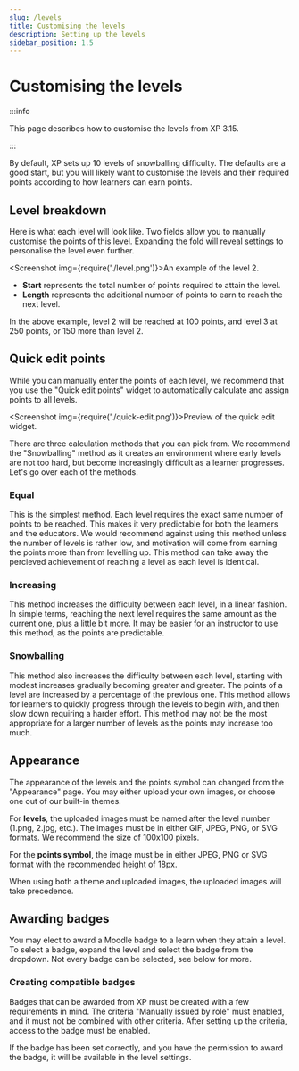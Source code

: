 ```yaml
---
slug: /levels
title: Customising the levels
description: Setting up the levels
sidebar_position: 1.5
---
```



# Customising the levels

:::info

This page describes how to customise the levels from XP 3.15.

:::

By default, XP sets up 10 levels of snowballing difficulty. The defaults are a good start, but you will likely want to customise the levels and their required points according to how learners can earn points.

## Level breakdown

Here is what each level will look like. Two fields allow you to manually customise the points of this level. Expanding the fold will reveal settings to personalise the level even further.

<Screenshot img={require('./level.png')}>An example of the level 2.</Screenshot>

- **Start** represents the total number of points required to attain the level.
- **Length** represents the additional number of points to earn to reach the next level.

In the above example, level 2 will be reached at 100 points, and level 3 at 250 points, or 150 more than level 2.

## Quick edit points

While you can manually enter the points of each level, we recommend that you use the "Quick edit points" widget to automatically calculate and assign points to all levels.

<Screenshot img={require('./quick-edit.png')}>Preview of the quick edit widget.</Screenshot>

There are three calculation methods that you can pick from. We recommend the "Snowballing" method as it creates an environment where early levels are not too hard, but become increasingly difficult as a learner progresses. Let's go over each of the methods.

### Equal

This is the simplest method. Each level requires the exact same number of points to be reached. This makes it very predictable for both the learners and the educators. We would recommend against using this method unless the number of levels is rather low, and motivation will come from earning the points more than from levelling up. This method can take away the percieved achievement of reaching a level as each level is identical.

### Increasing

This method increases the difficulty between each level, in a linear fashion. In simple terms, reaching the next level requires the same amount as the current one, plus a little bit more. It may be easier for an instructor to use this method, as the points are predictable.

### Snowballing

This method also increases the difficulty between each level, starting with modest increases gradually becoming greater and greater. The points of a level are increased by a percentage of the previous one. This method allows for learners to quickly progress through the levels to begin with, and then slow down requiring a harder effort. This method may not be the most appropriate for a larger number of levels as the points may increase too much.

## Appearance

<RequiresXpPlus someOnly />

The appearance of the levels and the points symbol can changed from the "Appearance" page. You may either upload your own images, or choose one out of our built-in themes.

For **levels**, the uploaded images must be named after the level number (1.png, 2.jpg, etc.). The images must be in either GIF, JPEG, PNG, or SVG formats. We recommend the size of 100x100 pixels.

For the **points symbol**, the image must be in either JPEG, PNG or SVG format with the recommended height of 18px.

When using both a theme and uploaded images, the uploaded images will take precedence.

## Awarding badges

<RequiresXpPlus />

You may elect to award a Moodle badge to a learn when they attain a level. To select a badge, expand the level and select the badge from the dropdown. Not every badge can be selected, see below for more.

### Creating compatible badges

Badges that can be awarded from XP must be created with a few requirements in mind. The criteria "Manually issued by role" must enabled, and it must not be combined with other criteria. After setting up the criteria, access to the badge must be enabled.

If the badge has been set correctly, and you have the permission to award the badge, it will be available in the level settings.
